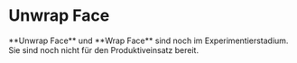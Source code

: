 
# Unwrap Face

<Reference shortcut="" command="Unwrap Face" button="" />

<Callout type="warning" emoji="⚠️">
    **Unwrap Face** und **Wrap Face** sind noch im Experimentierstadium. Sie sind noch nicht für den Produktiveinsatz bereit.
</Callout>
